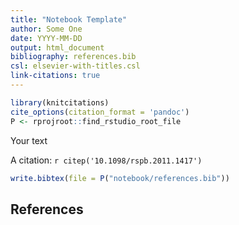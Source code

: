```yaml
---
title: "Notebook Template"
author: Some One
date: YYYY-MM-DD
output: html_document
bibliography: references.bib
csl: elsevier-with-titles.csl
link-citations: true
---
```


```r
library(knitcitations)
cite_options(citation_format = 'pandoc')
P <- rprojroot::find_rstudio_root_file
```

Your text

A citation: `r citep('10.1098/rspb.2011.1417')`


```r
write.bibtex(file = P("notebook/references.bib"))
```

## References

<div id="refs"></div>

